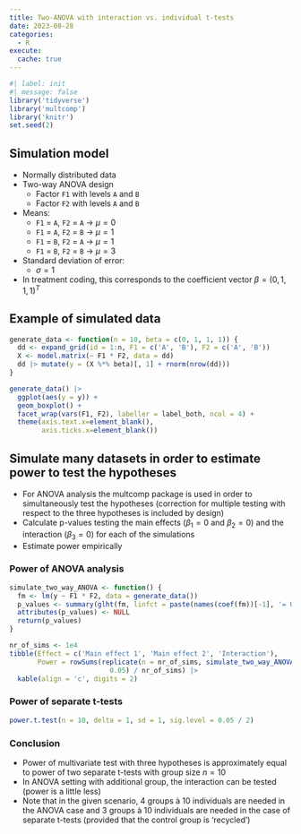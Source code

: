 ```yaml
---
title: Two-ANOVA with interaction vs. individual t-tests
date: 2023-08-28
categories:
  - R
execute:
  cache: true
---
```


```r
#| label: init
#| message: false
library('tidyverse')
library('multcomp')
library('knitr')
set.seed(2)
```

## Simulation model
* Normally distributed data
* Two-way ANOVA design
  * Factor `F1` with levels `A` and `B`
  * Factor `F2` with levels `A` and `B`
* Means:
  * `F1` = `A`, `F2` = `A` &rarr; $\mu = 0$
  * `F1` = `A`, `F2` = `B` &rarr; $\mu = 1$
  * `F1` = `B`, `F2` = `A` &rarr; $\mu = 1$
  * `F1` = `B`, `F2` = `B` &rarr; $\mu = 3$
* Standard deviation of error:
  * $\sigma = 1$
* In treatment coding, this corresponds to the coefficient vector $\beta = (0, 1, 1, 1)^T$

  
## Example of simulated data
```r
generate_data <- function(n = 10, beta = c(0, 1, 1, 1)) {
  dd <- expand_grid(id = 1:n, F1 = c('A', 'B'), F2 = c('A', 'B'))
  X <- model.matrix(~ F1 * F2, data = dd)
  dd |> mutate(y = (X %*% beta)[, 1] + rnorm(nrow(dd)))
}

generate_data() |> 
  ggplot(aes(y = y)) + 
  geom_boxplot() + 
  facet_wrap(vars(F1, F2), labeller = label_both, ncol = 4) +
  theme(axis.text.x=element_blank(),
        axis.ticks.x=element_blank())
```

## Simulate many datasets in order to estimate power to test the hypotheses
* For ANOVA analysis the multcomp package is used in order to simultaneously test the hypotheses (correction for multiple testing with respect to the three hypotheses is included by design)
* Calculate p-values testing the main effects ($\beta_1 = 0$ and $\beta_2 = 0$) and the interaction ($\beta_3 = 0$) for each of the simulations
* Estimate power empirically

### Power of ANOVA analysis
```r
simulate_two_way_ANOVA <- function() {
  fm <- lm(y ~ F1 * F2, data = generate_data())
  p_values <- summary(glht(fm, linfct = paste(names(coef(fm))[-1], '= 0')))$test$pvalues
  attributes(p_values) <- NULL
  return(p_values)
}

nr_of_sims <- 1e4
tibble(Effect = c('Main effect 1', 'Main effect 2', 'Interaction'),
       Power = rowSums(replicate(n = nr_of_sims, simulate_two_way_ANOVA()) < 
                         0.05) / nr_of_sims) |> 
  kable(align = 'c', digits = 2)
```

### Power of separate t-tests
```r
power.t.test(n = 10, delta = 1, sd = 1, sig.level = 0.05 / 2)
```

### Conclusion
* Power of multivariate test with three hypotheses is approximately equal to power of two separate t-tests with group size $n = 10$
* In ANOVA setting with additional group, the interaction can be tested (power is a little less)
* Note that in the given scenario, 4 groups à 10 individuals are needed in the ANOVA case and 3 groups à 10 individuals are needed in the case of separate t-tests (provided that the control group is 'recycled')

<!-- ## Appendix -->
<!-- ### Use `power.anova.test` to replicate the results of `power.t.test` -->
<!-- ```{r} -->
<!-- power.t.test(delta = sqrt(2) * 2 , sd = 2, sig.level = 0.05, power = 0.8) -->
<!-- power.anova.test(groups = 2, between.var = 4, within.var = 4, sig.level = 0.05, power = 0.8) -->

<!-- power.t.test(delta = 2, sd = 1, sig.level = 0.05, power = 0.8) -->
<!-- power.anova.test(groups = 2, between.var = 8, within.var = 4, sig.level = 0.05, power = 0.8) -->
<!-- ``` -->